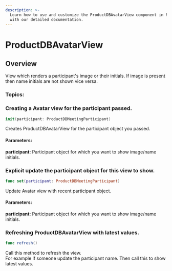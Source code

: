 ```yaml
---
description: >-
  Learn how to use and customize the ProductDBAvatarView component in ProductDB's iOS UiKit
  with our detailed documentation.
---
```


# ProductDBAvatarView
## Overview

View which renders a participant's image or their initials. If image is present then name initials are not 
shown vice versa.

### Topics:

### Creating a Avatar view for the participant passed.

```swift
init(participant: ProductDBMeetingParticipant)
```
Creates ProductDBAvatarView for the participant object you passed.

#### Parameters:
**participant:** Participant object for which you want to show image/name initials. 


### Explicit update the participant object for this view to show. 

```swift
func set(participant: ProductDBMeetingParticipant)
```
Update Avatar view with recent participant object. 
#### Parameters:
**participant:** Participant object for which you want to show image/name initials. 


### Refreshing ProductDBAvatarView with latest values.

```swift
func refresh()
```
Call this method to refresh the view.   
For example if someone update the participant name. Then call this to show latest values.

<head>
  <title>iOS ProductDBAvatarView</title>
</head>
